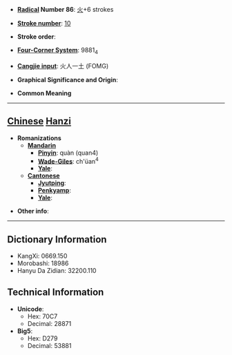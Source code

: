 * '''[[Wiktionary:Chinese radical index| Radical]] Number 86''': [[Wiktionary:Chinese radical index 火|火]]+6 strokes

* '''[[Wiktionary:Chinese total strokes index|Stroke number]]''': [[Wiktionary:Chinese total strokes index 10|10]]

* '''Stroke order''': 

* '''[[Wiktionary:Chinese four corner index|Four-Corner System]]''': 9881<sub>4</sub>

* '''[[Wiktionary:Chinese Cangjie index|Cangjie input]]''': 火人一土 (FOMG)

* '''Graphical Significance and Origin''': 

* '''Common Meaning'''

----

== [[Chinese]] [[Hanzi]] ==

* '''Romanizations'''
** '''[[Mandarin]]'''
*** '''[[Pinyin]]''': quàn (quan4)
*** '''[[Wade-Giles]]''': ch'üan<sup>4</sup>
*** '''[[Yale]]''': 
** '''[[Cantonese]]'''
*** '''[[Jyutping]]''':
*** '''[[Penkyamp]]''': 
*** '''[[Yale]]''': 

* '''Other info''': 

----

== Dictionary Information ==

* KangXi: 0669.150
* Morobashi: 18986
* Hanyu Da Zidian: 32200.110

== Technical Information ==

* '''Unicode''':
** Hex: 70C7
** Decimal: 28871
* '''Big5''':
** Hex: D279
** Decimal: 53881